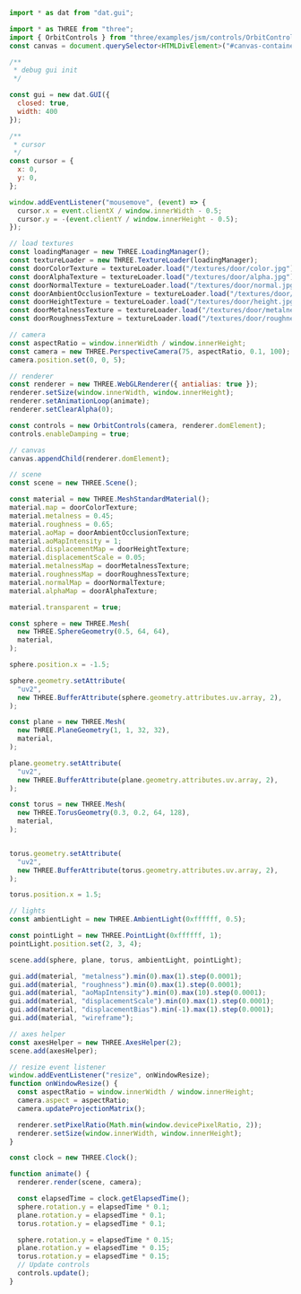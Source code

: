 
<Layout title="Materials - Basics">
  <Example13 title="Materials" description="Basics" />
  <div class="h-screen overflow-y-scroll rounded-2xl my-10 md:my-20 container max-w-7xl place-self-center">

```javascript
import * as dat from "dat.gui";

import * as THREE from "three";
import { OrbitControls } from "three/examples/jsm/controls/OrbitControls.js";
const canvas = document.querySelector<HTMLDivElement>("#canvas-container")!;

/**
 * debug gui init
 */

const gui = new dat.GUI({
  closed: true,
  width: 400
});

/**
 * cursor
 */
const cursor = {
  x: 0,
  y: 0,
};

window.addEventListener("mousemove", (event) => {
  cursor.x = event.clientX / window.innerWidth - 0.5;
  cursor.y = -(event.clientY / window.innerHeight - 0.5);
});

// load textures
const loadingManager = new THREE.LoadingManager();
const textureLoader = new THREE.TextureLoader(loadingManager);
const doorColorTexture = textureLoader.load("/textures/door/color.jpg");
const doorAlphaTexture = textureLoader.load("/textures/door/alpha.jpg");
const doorNormalTexture = textureLoader.load("/textures/door/normal.jpg");
const doorAmbientOcclusionTexture = textureLoader.load("/textures/door/ambientOcclusion.jpg");
const doorHeightTexture = textureLoader.load("/textures/door/height.jpg");
const doorMetalnessTexture = textureLoader.load("/textures/door/metalness.jpg");
const doorRoughnessTexture = textureLoader.load("/textures/door/roughness.jpg");

// camera
const aspectRatio = window.innerWidth / window.innerHeight;
const camera = new THREE.PerspectiveCamera(75, aspectRatio, 0.1, 100);
camera.position.set(0, 0, 5);

// renderer
const renderer = new THREE.WebGLRenderer({ antialias: true });
renderer.setSize(window.innerWidth, window.innerHeight);
renderer.setAnimationLoop(animate);
renderer.setClearAlpha(0);

const controls = new OrbitControls(camera, renderer.domElement);
controls.enableDamping = true;

// canvas
canvas.appendChild(renderer.domElement);

// scene
const scene = new THREE.Scene();

const material = new THREE.MeshStandardMaterial();
material.map = doorColorTexture;
material.metalness = 0.45;
material.roughness = 0.65;
material.aoMap = doorAmbientOcclusionTexture;
material.aoMapIntensity = 1;
material.displacementMap = doorHeightTexture;
material.displacementScale = 0.05;
material.metalnessMap = doorMetalnessTexture;
material.roughnessMap = doorRoughnessTexture;
material.normalMap = doorNormalTexture;
material.alphaMap = doorAlphaTexture;

material.transparent = true;

const sphere = new THREE.Mesh(
  new THREE.SphereGeometry(0.5, 64, 64),
  material,
);

sphere.position.x = -1.5;

sphere.geometry.setAttribute(
  "uv2",
  new THREE.BufferAttribute(sphere.geometry.attributes.uv.array, 2),
);

const plane = new THREE.Mesh(
  new THREE.PlaneGeometry(1, 1, 32, 32),
  material,
);

plane.geometry.setAttribute(
  "uv2",
  new THREE.BufferAttribute(plane.geometry.attributes.uv.array, 2),
);

const torus = new THREE.Mesh(
  new THREE.TorusGeometry(0.3, 0.2, 64, 128),
  material,
);


torus.geometry.setAttribute(
  "uv2",
  new THREE.BufferAttribute(torus.geometry.attributes.uv.array, 2),
);

torus.position.x = 1.5;

// lights
const ambientLight = new THREE.AmbientLight(0xffffff, 0.5);

const pointLight = new THREE.PointLight(0xffffff, 1);
pointLight.position.set(2, 3, 4);

scene.add(sphere, plane, torus, ambientLight, pointLight);

gui.add(material, "metalness").min(0).max(1).step(0.0001);
gui.add(material, "roughness").min(0).max(1).step(0.0001);
gui.add(material, "aoMapIntensity").min(0).max(10).step(0.0001);
gui.add(material, "displacementScale").min(0).max(1).step(0.0001);
gui.add(material, "displacementBias").min(-1).max(1).step(0.0001);
gui.add(material, "wireframe");

// axes helper
const axesHelper = new THREE.AxesHelper(2);
scene.add(axesHelper);

// resize event listener
window.addEventListener("resize", onWindowResize);
function onWindowResize() {
  const aspectRatio = window.innerWidth / window.innerHeight;
  camera.aspect = aspectRatio;
  camera.updateProjectionMatrix();

  renderer.setPixelRatio(Math.min(window.devicePixelRatio, 2));
  renderer.setSize(window.innerWidth, window.innerHeight);
}

const clock = new THREE.Clock();

function animate() {
  renderer.render(scene, camera);

  const elapsedTime = clock.getElapsedTime();
  sphere.rotation.y = elapsedTime * 0.1;
  plane.rotation.y = elapsedTime * 0.1;
  torus.rotation.y = elapsedTime * 0.1;

  sphere.rotation.y = elapsedTime * 0.15;
  plane.rotation.y = elapsedTime * 0.15;
  torus.rotation.y = elapsedTime * 0.15;
  // Update controls
  controls.update();
}
```

  </div>

</Layout>
